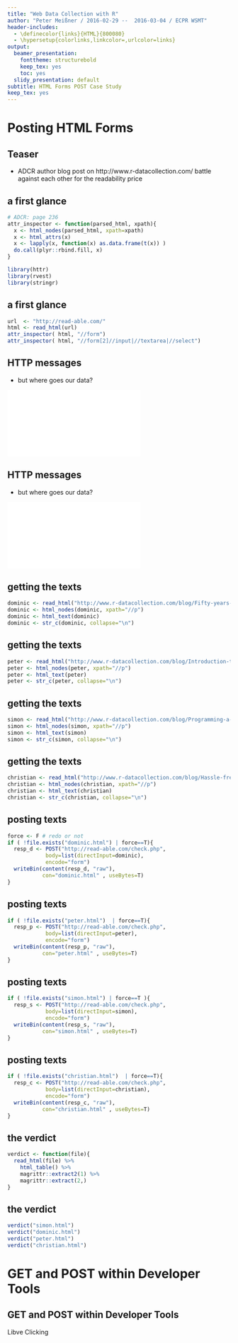 ```yaml
---
title: "Web Data Collection with R"
author: "Peter Meißner / 2016-02-29 --  2016-03-04 / ECPR WSMT"
header-includes:
  - \definecolor{links}{HTML}{800080}
  - \hypersetup{colorlinks,linkcolor=,urlcolor=links}
output:
  beamer_presentation:
    fonttheme: structurebold
    keep_tex: yes
    toc: yes
  slidy_presentation: default
subtitle: HTML Forms POST Case Study
keep_tex: yes
---
```





# Posting HTML Forms




## Teaser
- ADCR author blog post on http://www.r-datacollection.com/ battle against each other 
 for the readability price 

## a first glance
```r
# ADCR: page 236
attr_inspector <- function(parsed_html, xpath){
  x <- html_nodes(parsed_html, xpath=xpath)
  x <- html_attrs(x)
  x <- lapply(x, function(x) as.data.frame(t(x)) )
  do.call(plyr::rbind.fill, x)
}
```

```r
library(httr)
library(rvest)
library(stringr)
```

## a first glance

```r
url  <- "http://read-able.com/"
html <- read_html(url)
attr_inspector( html, "//form")
attr_inspector( html, "//form[2]//input|//textarea|//select")
```


## HTTP messages
- but where goes our data? 

![](fig/httprequest.pdf)

## HTTP messages
- but where goes our data? 

![](fig/httpresponse.pdf)


## getting the texts
```r
dominic <- read_html("http://www.r-datacollection.com/blog/Fifty-years-of-Christmas-at-the-Windsors/")
dominic <- html_nodes(dominic, xpath="//p")
dominic <- html_text(dominic)
dominic <- str_c(dominic, collapse="\n")
```

## getting the texts
```r
peter <- read_html("http://www.r-datacollection.com/blog/Introduction-to-Public-Attention-Analytics-with-Wikipediatrend/")
peter <- html_nodes(peter, xpath="//p")
peter <- html_text(peter)
peter <- str_c(peter, collapse="\n")
```

## getting the texts
```r
simon <- read_html("http://www.r-datacollection.com/blog/Programming-a-Twitter-bot/")
simon <- html_nodes(simon, xpath="//p")
simon <- html_text(simon)
simon <- str_c(simon, collapse="\n")
```

## getting the texts
```r
christian <- read_html("http://www.r-datacollection.com/blog/Hassle-free-data-from-HTML-tables-with-the-htmltable-package/")
christian <- html_nodes(christian, xpath="//p")
christian <- html_text(christian)
christian <- str_c(christian, collapse="\n")
```


## posting texts

```r
force <- F # redo or not
if ( !file.exists("dominic.html") | force==T){
  resp_d <- POST("http://read-able.com/check.php",
            body=list(directInput=dominic), 
            encode="form")
  writeBin(content(resp_d, "raw"), 
           con="dominic.html" , useBytes=T)
}
```

## posting texts
```r
if ( !file.exists("peter.html")  | force==T){
  resp_p <- POST("http://read-able.com/check.php",
            body=list(directInput=peter), 
            encode="form")
  writeBin(content(resp_p, "raw"), 
           con="peter.html" , useBytes=T)
}
```

## posting texts
```r
if ( !file.exists("simon.html") | force==T ){
  resp_s <- POST("http://read-able.com/check.php",
            body=list(directInput=simon), 
            encode="form")
  writeBin(content(resp_s, "raw"), 
           con="simon.html" , useBytes=T)
}
```

## posting texts
```r
if ( !file.exists("christian.html")  | force==T){
  resp_c <- POST("http://read-able.com/check.php",
            body=list(directInput=christian), 
            encode="form")
  writeBin(content(resp_c, "raw"), 
           con="christian.html" , useBytes=T)
}
```


## the verdict
```r
verdict <- function(file){
  read_html(file) %>% 
    html_table() %>% 
    magrittr::extract2(1) %>% 
    magrittr::extract(2,)
}
```

## the verdict
```r
verdict("simon.html")
verdict("dominic.html")
verdict("peter.html")
verdict("christian.html")
```





# GET and POST within Developer Tools

## GET and POST within Developer Tools

Libve Clicking







































